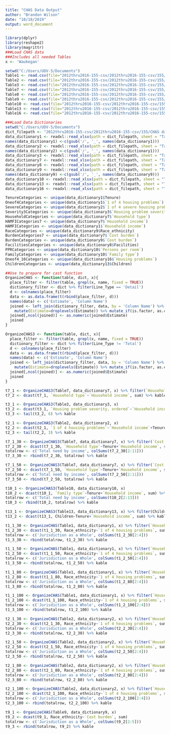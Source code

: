 ---
title: "CHAS Data Output"
author: "Brandon Wilson"
date: "10/18/2019"
output: word_document
---


```{r}
library(dplyr)
library(reshape2)
library(magrittr)
###Load CHAS data
###Includes all needed Tables
x <- 'Waukegan'
```

```{r}
setwd("C:/Users/UDV-5/Documents")
Table1 <- read.csv(file="2012thru2016-155-csv/2012thru2016-155-csv/155/Table1.csv", header=TRUE, sep=",") 
Table2 <- read.csv(file="2012thru2016-155-csv/2012thru2016-155-csv/155/Table2.csv", header=TRUE, sep=",")
Table3 <- read.csv(file="2012thru2016-155-csv/2012thru2016-155-csv/155/Table3.csv", header=TRUE, sep=",")
Table7 <- read.csv(file="2012thru2016-155-csv/2012thru2016-155-csv/155/Table7.csv", header=TRUE, sep=",")
Table8 <- read.csv(file="2012thru2016-155-csv/2012thru2016-155-csv/155/Table8.csv", header=TRUE, sep=",")
Table9 <- read.csv(file="2012thru2016-155-csv/2012thru2016-155-csv/155/Table9.csv", header=TRUE, sep=",")
Table10 <- read.csv(file="2012thru2016-155-csv/2012thru2016-155-csv/155/Table10.csv", header=TRUE, sep=",")
Table13 <- read.csv(file="2012thru2016-155-csv/2012thru2016-155-csv/155/Table13.csv", header=TRUE, sep=",")
Table16 <- read.csv(file="2012thru2016-155-csv/2012thru2016-155-csv/155/Table16.csv", header=TRUE, sep=",")
```
```{r}
###Load Data Dictionaries
setwd("C:/Users/UDV-5/Documents")
dict_filepath <- "2012thru2016-155-csv/2012thru2016-155-csv/155/CHAS data dictionary 12-16.xlsx"
data_dictionary1 <- readxl::read_xlsx(path = dict_filepath, sheet = "Table 1")
names(data_dictionary1) <-c(gsub('/', '_', names(data_dictionary1)))
data_dictionary2 <- readxl::read_xlsx(path = dict_filepath, sheet = "Table 2")
names(data_dictionary2) <-c(gsub('/', '_', names(data_dictionary1)))
data_dictionary3 <- readxl::read_xlsx(path = dict_filepath, sheet = "Table 3")
data_dictionary7 <- readxl::read_xlsx(path = dict_filepath, sheet = "Table 7")
data_dictionary8 <- readxl::read_xlsx(path = dict_filepath, sheet = "Table 8")
data_dictionary9 <- readxl::read_xlsx(path = dict_filepath, sheet = "Table 9") 
names(data_dictionary9) <-c(gsub('/', '_', names(data_dictionary9)))
data_dictionary10 <- readxl::read_xlsx(path = dict_filepath, sheet = "Table 10")
data_dictionary13 <- readxl::read_xlsx(path = dict_filepath, sheet = "Table 13")
data_dictionary16 <- readxl::read_xlsx(path = dict_filepath, sheet = "Table 16")
```

```{r Get filtering categories}
TenureCategories <- unique(data_dictionary1$Tenure)
Oneof4Categories <- unique(data_dictionary1$`1 of 4 housing problems`)
SevereCategories <- unique(data_dictionary2$`1 of 4 severe housing problems`)
Severity3Categories <- unique(data_dictionary3$`Housing problem severity, ordered`)
HouseholdCategories <- unique(data_dictionary7$`Household type`)
HAMFICategories7 <- unique(data_dictionary7$`Household income`)
HAMFICategories <- unique(data_dictionary1$`Household income`)
RaceCategories <- unique(data_dictionary9$Race_ethnicity)
BurdenCategories7 <- unique(data_dictionary7$`Cost burden`)
BurdenCategories <- unique(data_dictionary9$`Cost burden`)
FacilitiesCategories <- unique(data_dictionary8$Facilities)
PPRCategories <- unique(data_dictionary10$`Persons per room`)
FamilyCategories <- unique(data_dictionary10$`Family type`)
Oneof4_16Categories <- unique(data_dictionary16$`Housing problems`)
ChildrenCategories <- unique(data_dictionary13$Children)
```

```{r}
##Use to prepare for cast function
OrganizeCHAS <- function(table, dict, x){
  place_filter <- filter(table, grepl(x, name, fixed = TRUE))
  dictionary_filter <- dict %>% filter(Line_Type == 'Detail')
  d <- colnames(place_filter)
  data <- as.data.frame(t(rbind(place_filter, d)))
  names(data) <- c('Estimate', 'Column Name')
  joined <- left_join(dictionary_filter, data, by = 'Column Name') %>%
    mutate(Estimate=droplevels(Estimate)) %>% mutate_if(is.factor, as.character)
  joined[,ncol(joined)] <- as.numeric(joined$Estimate)
  joined
}

OrganizeCHAS3 <- function(table, dict, x){
  place_filter <- filter(table, grepl(x, name, fixed = TRUE))
  dictionary_filter <- dict %>% filter(Line_Type != 'Total')
  d <- colnames(place_filter)
  data <- as.data.frame(t(rbind(place_filter, d)))
  names(data) <- c('Estimate', 'Column Name')
  joined <- left_join(dictionary_filter, data, by = 'Column Name') %>%
    mutate(Estimate=droplevels(Estimate)) %>% mutate_if(is.factor, as.character)
  joined[,ncol(joined)] <- as.numeric(joined$Estimate)
  joined
}
```

```{r Number of households table}
t7_1 <- OrganizeCHAS3(Table7, data_dictionary7, x) %>% filter(`Household type` != 'All')
t7_2 <- dcast(t7_1, `Household type`~`Household income`, sum) %>% kable
```

```{r Housing Problems Summary Table}
t3_1 <- OrganizeCHAS3(Table3, data_dictionary3, x)
t3_2 <- dcast(t3_1, `Housing problem severity, ordered`~`Household income`+Tenure, sum)
t3_3 <- tail(t3_2, 6) %>% kable
```

```{r Severe Problems Summary Table}
t2_1 <- OrganizeCHAS3(Table2, data_dictionary2, x)
t2_2 <- dcast(t2_1, `1 of 4 housing problems`~`Household income`+Tenure, sum)
t2_3 <- tail(t2_2, 3) %>% kable
```

```{r Cost Burdens by Household Type -- one table for each income}
t7_1_30 <- OrganizeCHAS3(Table7, data_dictionary7, x) %>% filter(`Cost burden`==BurdenCategories7[2])
t7_2_30 <- dcast(t7_1_30, `Household type`~Tenure+`Household income`, sum) %>% tail(4)
totalrow <- c('Total need by income', colSums(t7_2_30[2:11]))
t7_3_30 <- rbind(t7_2_30, totalrow) %>% kable

t7_1_50 <- OrganizeCHAS3(Table7, data_dictionary7, x) %>% filter(`Cost burden`==BurdenCategories7[4])
t7_2_50 <- dcast(t7_1_50, `Household type`~Tenure+`Household income`, sum) %>% tail(4)
totalrow <- c('Total need by income', colSums(t7_2_50[2:11]))
t7_3_50 <- rbind(t7_2_50, totalrow) %>% kable
```

```{r Crowding by household type}
t10_1 <- OrganizeCHAS3(Table10, data_dictionary10, x)
t10_2 <- dcast(t10_1, `Family type`~Tenure+`Household income`, sum) %>% tail(3)
totalrow <- c('Total need by income', colSums(t10_2[2:13]))
t10_3 <- rbind(t10_2, totalrow) %>% kable
```

```{r Crowding with Children by household type}
t13_1 <- OrganizeCHAS3(Table13, data_dictionary13, x) %>% filter(Children==ChildrenCategories[2])
t13_2 <- dcast(t13_1, Children~Tenure+`Household income`, sum) %>% kable 
```

```{r Housing Problems by Race -- one table for each income}
t1_1_30 <- OrganizeCHAS(Table1, data_dictionary1, x) %>% filter(`Household income`==HAMFICategories[2])
t1_2_30 <- dcast(t1_1_30, Race_ethnicity~`1 of 4 housing problems`, sum)
totalrow <- c('Jurisdiction as a Whole', colSums(t1_2_30[2:4]))
t1_3_30 <- rbind(totalrow, t1_2_30) %>% kable

t1_1_50 <- OrganizeCHAS(Table1, data_dictionary1, x) %>% filter(`Household income`==HAMFICategories[3])
t1_2_50 <- dcast(t1_1_50, Race_ethnicity~`1 of 4 housing problems`, sum)
totalrow <- c('Jurisdiction as a Whole', colSums(t1_2_50[2:4]))
t1_3_50 <- rbind(totalrow, t1_2_50) %>% kable

t1_1_80 <- OrganizeCHAS(Table1, data_dictionary1, x) %>% filter(`Household income`==HAMFICategories[4])
t1_2_80 <- dcast(t1_1_80, Race_ethnicity~`1 of 4 housing problems`, sum)
totalrow <- c('Jurisdiction as a Whole', colSums(t1_2_80[2:4]))
t1_3_80 <- rbind(totalrow, t1_2_80) %>% kable

t1_1_100 <- OrganizeCHAS(Table1, data_dictionary1, x) %>% filter(`Household income`==HAMFICategories[5])
t1_2_100 <- dcast(t1_1_100, Race_ethnicity~`1 of 4 housing problems`, sum)
totalrow <- c('Jurisdiction as a Whole', colSums(t1_2_100[2:4]))
t1_3_100 <- rbind(totalrow, t1_2_100) %>% kable
```

```{r Severe Housing Problems by Race -- one table for each income}
t2_1_30 <- OrganizeCHAS(Table2, data_dictionary2, x) %>% filter(`Household income`==HAMFICategories[2])
t2_2_30 <- dcast(t2_1_30, Race_ethnicity~`1 of 4 housing problems`, sum)
totalrow <- c('Jurisdiction as a Whole', colSums(t2_2_30[2:4]))
t2_3_30 <- rbind(totalrow, t2_2_30) %>% kable

t2_1_50 <- OrganizeCHAS(Table2, data_dictionary2, x) %>% filter(`Household income`==HAMFICategories[3])
t2_2_50 <- dcast(t2_1_50, Race_ethnicity~`1 of 4 housing problems`, sum)
totalrow <- c('Jurisdiction as a Whole', colSums(t2_2_50[2:4]))
t2_3_50 <- rbind(totalrow, t2_2_50) %>% kable

t2_1_80 <- OrganizeCHAS(Table2, data_dictionary2, x) %>% filter(`Household income`==HAMFICategories[4])
t2_2_80 <- dcast(t2_1_80, Race_ethnicity~`1 of 4 housing problems`, sum)
totalrow <- c('Jurisdiction as a Whole', colSums(t2_2_80[2:4]))
t2_3_80 <- rbind(totalrow, t2_2_80) %>% kable

t2_1_100 <- OrganizeCHAS(Table2, data_dictionary2, x) %>% filter(`Household income`==HAMFICategories[5])
t2_2_100 <- dcast(t2_1_100, Race_ethnicity~`1 of 4 housing problems`, sum)
totalrow <- c('Jurisdiction as a Whole', colSums(t2_2_100[2:4]))
t2_3_100 <- rbind(totalrow, t2_2_100) %>% kable
```

```{r Race by HAMFI}
t9_1 <- OrganizeCHAS(Table9, data_dictionary9, x)
t9_2 <- dcast(t9_1, Race_ethnicity~`Cost burden`, sum)
totalrow <- c('Jurisdiction as a Whole', colSums(t9_2[2:5]))
t9_3 <- rbind(totalrow, t9_2) %>% kable
```